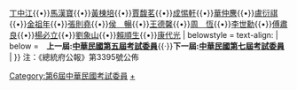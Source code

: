{{Navbox
| name = 中華民國第六屆考試委員
| title = {{flagicon|ROC}} [[中華民國|{{fontcolor|white|中華民國}}]][[第六屆考試委員|{{fontcolor|white|第六屆考試委員}}]]
| titlestyle = background:#0c1c8c; color:#ffffff
| image = [[File:ROC_Examination_Yuan_Seal.svg|100px]]
| style = width:100%;
| state = {{{state<includeonly>|collapsed</includeonly>}}}
| selected=

| above = [[考試院院長|院長]]：[[劉季洪]]／[[考試院副院長|副院長]]：[[張宗良]]

| group1 = 1978年8月15日公佈（19）
| abbr1 =  
| list1 =[[張光亞]]{{•}}[[丁中江]]{{•}}[[馬漢寶]]{{•}}[[黃棟培]]{{•}}[[賈馥茗]]{{•}}[[成惕軒]]{{•}}[[華仲麐]]{{•}}[[盧衍祺]]{{•}}[[金祖年]]{{•}}[[張則堯]]{{•}}[[侯暢|侯　暢]]{{•}}[[王德馨]]{{•}}[[周 恆|周　恆]]{{•}}[[李世勳]]{{•}}[[傅肅良]]{{•}}[[楊必立]]{{•}}[[劉象山]]{{•}}[[賴順生]]{{•}}[[康代光]]
| belowstyle = text-align:
| below =　'''上一屆:[[Template:中華民國第五屆考試委員|中華民國第五屆考試委員]]'''{{·}}'''下一屆:[[Template:中華民國第七屆考試委員|中華民國第七屆考試委員]]'''
| }}
[[Category:第6屆中華民國考試委員]]
<noinclude>
注：《總統府公報》第3395號公佈
[[Category:考試委員|+]]
</noinclude>